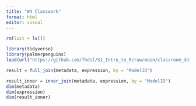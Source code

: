 ```yaml
---
title: "W4 Classwork"
format: html
editor: visual
---
```


```r
rm(list = ls())
```

```r
library(tidyverse)
library(palmerpenguins)
load(url("https://github.com/fhdsl/S1_Intro_to_R/raw/main/classroom_data/CCLE.RData"))
```

```r
result = full_join(metadata, expression, by = "ModelID")

result_inner = inner_join(metadata, expression, by = "ModelID")
dim(metadata)
dim(expression)
dim(result_inner)
```

### 
